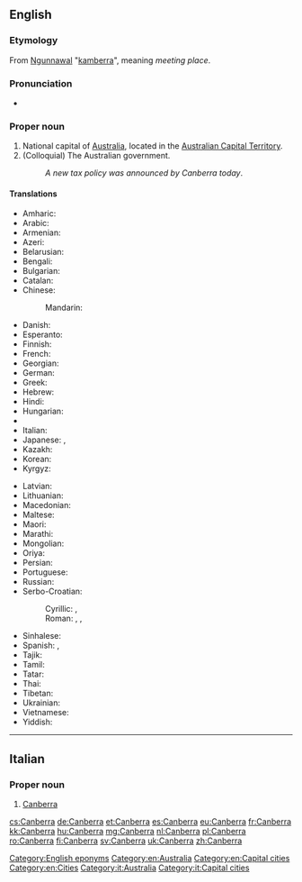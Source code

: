 ==English==
{{wikipedia}}

===Etymology===
From [[w:Ngunnawal language|Ngunnawal]] "[[kamberra]]", meaning ''meeting place''.

===Pronunciation===
* {{audio|En-au-Canberra.ogg|Audio (AUS)}}

===Proper noun===
{{en-proper noun}}

# National capital of [[Australia]], located in the [[Australian Capital Territory]].
# (Colloquial) The Australian government.
#: ''A new tax policy was announced by Canberra today''.

====Translations====
{{trans-top|Capital of Australia}}
* Amharic: {{t|am|ካንበራ|sc=Ethi}}
* Arabic: {{t-|ar|كانبرا|f|tr=kanbera}}
* Armenian: {{t-|hy|Կանբեռա|tr=Kanbeṙa}}
* Azeri: {{t|az|Kanberra}}
* Belarusian: {{t|be|Канбера|f|tr=Kanbjéra|sc=Cyrl}}
* Bengali: {{t|bn|ক্যানবেরা|tr=kænbera|sc=Beng}}
* Bulgarian: {{t|bg|Канбера|f|tr=Kánbera|sc=Cyrl}}
* Catalan: {{t|ca|Canberra}}
* Chinese:
*: Mandarin: {{t-|cmn|堪培拉|tr=Kānpéilā|sc=Hani}}
* Danish: {{t-|da|Canberra}}
* Esperanto: {{t-|eo|Kanbero}}
* Finnish: {{t+|fi|Canberra}}
* French: {{t+|fr|Canberra}}
* Georgian: {{t|ka|კანბერა|tr=kanbera|sc=Geor}}
* German: {{t+|de|Canberra}}
* Greek: {{t-|el|Καμπέρα|f|tr=Kambéra}}
* Hebrew: {{t-|he|קנברה|f|tr=qanbera}}
* Hindi: {{t-|hi|कैनबरा|tr=kainbarā}}
* Hungarian: {{t+|hu|Canberra}}
* {{trreq|io}}
* Italian: {{t-|it|Canberra}}
* Japanese: {{t-|ja|キャンベラ|tr=Kyanbera}},  {{t-|ja|カンベラ|tr=Kanbera}}
* Kazakh: {{t|kk|Канберра|tr=Kanberra|sc=Cyrl}}
* Korean: {{t-|ko|캔버라|tr=Kanbeora|sc=Hang}}
* Kyrgyz: {{t|ky|Канберра|tr=Kanberra|sc=Cyrl}}
{{trans-mid}}
* Latvian: {{t-|lv|Kanbera|f}}
* Lithuanian: {{t-|lt|Kanbera|f}}
* Macedonian: {{t|mk|Канбера|f|tr=Kánbera|sc=Cyrl}}
* Maltese: {{t-|mt|Kanberra}}
* Maori: {{t|mi|Kānapera}}
* Marathi: {{t|mr|कॅनबेरा|tr=kenberā|sc=Deva}}
* Mongolian: {{t|mn|Канберра|tr=Kanberra|sc=Cyrl}}
* Oriya: {{t|or|କାନବେରା|tr=kānberā|sc=Orya}}
* Persian: {{t-|fa|کانبرا|tr=kânbarâ}}
* Portuguese: {{t-|pt|Canberra|f}}
* Russian: {{t-|ru|Канберра|f|tr=Kanbɛ́rra, Kánbɛrra}}
* Serbo-Croatian:
*: Cyrillic: {{t|sh|Канбера|f}}, {{t|sh|Канберра|f}}
*: Roman: {{t|sh|Canberra|f}}, {{t|sh|Kanberra|f}}, {{t|sh|Kanbera|f}}
* Sinhalese: {{t|si|කැන්බරා|tr=kænbarā|sc=Sinh}}
* Spanish: {{t+|es|Canberra}},  {{t+|es|Camberra}}
* Tajik: {{t|tg|Канберра|tr=Kanberra|sc=Cyrl}}
* Tamil: {{t-|ta|கான்பரா}}
* Tatar: {{t|tt|Канберра|tr=Qanberra|sc=Cyrl}}
* Thai: {{t-|th|แคนเบอร์รา|tr=kaenberaa}}
* Tibetan: {{t|bo|ཁན་པེ་ར|alt=ཁན་པེ་ར།|sc=Tibt}}
* Ukrainian: {{t|uk|Канберра|f|tr=Kanbérra|sc=Cyrl}}
* Vietnamese: {{t-|vi|Canberra}}
* Yiddish: {{t|yi|קאנבערא|tr=qanbera|sc=Hebr}}
{{trans-bottom}}

[[Category:English eponyms]]
[[Category:en:Australia]]
[[Category:en:Capital cities]]
[[Category:en:Cities]]

----

==Italian==
{{wikipedia|lang=it}}

===Proper noun===
{{it-proper noun|g=f}}

# [[#English|Canberra]]

[[Category:it:Australia]]
[[Category:it:Capital cities]]

[[cs:Canberra]]
[[de:Canberra]]
[[et:Canberra]]
[[es:Canberra]]
[[eu:Canberra]]
[[fr:Canberra]]
[[kk:Canberra]]
[[hu:Canberra]]
[[mg:Canberra]]
[[nl:Canberra]]
[[pl:Canberra]]
[[ro:Canberra]]
[[fi:Canberra]]
[[sv:Canberra]]
[[uk:Canberra]]
[[zh:Canberra]]